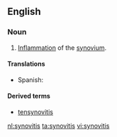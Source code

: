 ==English==
===Noun===
{{en-noun|-}}
#{{pathology}} [[inflammation|Inflammation]] of the [[synovium]].

====Translations====
{{trans-top|inflammation of the synovium}}
*Spanish: {{t|es|sinovitis|f}}
{{trans-mid}}
{{trans-bottom}}

====Derived terms====
*[[tensynovitis]]

[[nl:synovitis]]
[[ta:synovitis]]
[[vi:synovitis]]